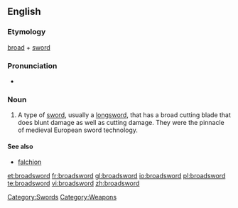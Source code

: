 ==English==

===Etymology===
[[broad]] + [[sword]]

===Pronunciation===
* {{SAMPA|/'brO:dsO:(r)d/}}

===Noun===
{{en-noun}}

# A type of [[sword]], usually a [[longsword]], that has a broad cutting blade that does blunt damage as well as cutting damage.  They were the pinnacle of medieval European sword technology.

====See also====
*[[falchion]]

[[Category:Swords]]
[[Category:Weapons]]

[[et:broadsword]]
[[fr:broadsword]]
[[gl:broadsword]]
[[io:broadsword]]
[[pl:broadsword]]
[[te:broadsword]]
[[vi:broadsword]]
[[zh:broadsword]]